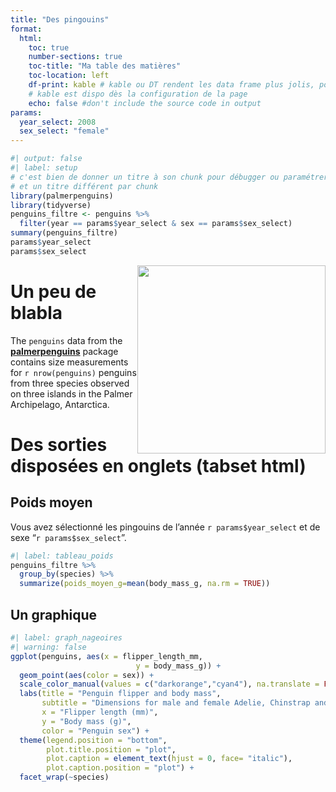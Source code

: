 ```yaml
---
title: "Des pingouins"
format:
  html:
    toc: true
    number-sections: true
    toc-title: "Ma table des matières"
    toc-location: left
    df-print: kable # kable ou DT rendent les data frame plus jolis, pour les qmd
    # kable est dispo dès la configuration de la page
    echo: false #don't include the source code in output
params:
  year_select: 2008
  sex_select: "female"
---
```




```r
#| output: false
#| label: setup
# c'est bien de donner un titre à son chunk pour débugger ou paramétrer
# et un titre différent par chunk
library(palmerpenguins)
library(tidyverse)
penguins_filtre <- penguins %>% 
  filter(year == params$year_select & sex == params$sex_select)
summary(penguins_filtre)
params$year_select
params$sex_select
```


![](https://raw.githubusercontent.com/quarto-dev/quarto-web/main/docs/get-started/hello/rstudio/lter_penguins.png){style="float:right;" fig-alt="Illustration of three species of Palmer Archipelago penguins: Chinstrap, Gentoo, and Adelie. Artwork by @allison_horst." width="301"}

# Un peu de blabla
The `penguins` data from the [**palmerpenguins**](https://allisonhorst.github.io/palmerpenguins "palmerpenguins R package") package contains size measurements for `r nrow(penguins)` penguins from three species observed on three islands in the Palmer Archipelago, Antarctica.

# Des sorties disposées en onglets (tabset html)
::: {.panel-tabset}

## Poids moyen
::: {.callout-note}
Vous avez sélectionné les pingouins  de l'année `r params$year_select` et de sexe
"`r params$sex_select`".
:::
```r
#| label: tableau_poids
penguins_filtre %>% 
  group_by(species) %>% 
  summarize(poids_moyen_g=mean(body_mass_g, na.rm = TRUE))
```


## Un graphique
```r
#| label: graph_nageoires
#| warning: false
ggplot(penguins, aes(x = flipper_length_mm,
                            y = body_mass_g)) +
  geom_point(aes(color = sex)) +
  scale_color_manual(values = c("darkorange","cyan4"), na.translate = FALSE) +
  labs(title = "Penguin flipper and body mass",
       subtitle = "Dimensions for male and female Adelie, Chinstrap and Gentoo Penguins at Palmer Station LTER",
       x = "Flipper length (mm)",
       y = "Body mass (g)",
       color = "Penguin sex") +
  theme(legend.position = "bottom",
        plot.title.position = "plot",
        plot.caption = element_text(hjust = 0, face= "italic"),
        plot.caption.position = "plot") +
  facet_wrap(~species)
```
:::